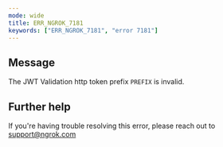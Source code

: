 ```yaml
---
mode: wide
title: ERR_NGROK_7181
keywords: ["ERR_NGROK_7181", "error 7181"]
---
```


## Message

The JWT Validation http token prefix `PREFIX` is invalid.

## Further help

If you're having trouble resolving this error, please reach out to [support@ngrok.com](mailto:support@ngrok.com?subject=Help%20with%20ERR_NGROK_7181)
